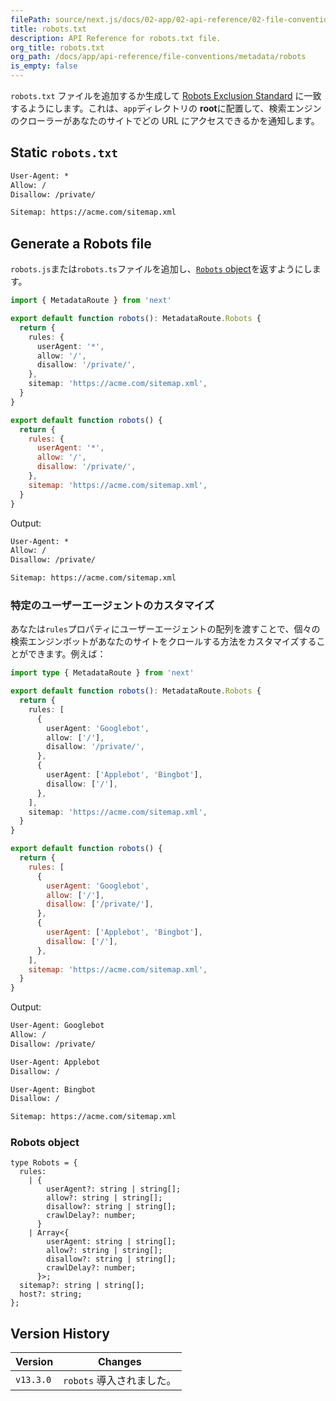 ```yaml
---
filePath: source/next.js/docs/02-app/02-api-reference/02-file-conventions/01-metadata/robots.mdx
title: robots.txt
description: API Reference for robots.txt file.
org_title: robots.txt
org_path: /docs/app/api-reference/file-conventions/metadata/robots
is_empty: false
---
```


`robots.txt` ファイルを追加するか生成して [Robots Exclusion Standard](https://en.wikipedia.org/wiki/Robots.txt#Standard) に一致するようにします。これは、`app`ディレクトリの **root**に配置して、検索エンジンのクローラーがあなたのサイトでどの URL にアクセスできるかを通知します。

## Static `robots.txt`

```txt:app/robots.txt
User-Agent: *
Allow: /
Disallow: /private/

Sitemap: https://acme.com/sitemap.xml
```

## Generate a Robots file

`robots.js`または`robots.ts`ファイルを追加し、[`Robots` object](#robots-object)を返すようにします。

```ts:app/robots.ts
import { MetadataRoute } from 'next'

export default function robots(): MetadataRoute.Robots {
  return {
    rules: {
      userAgent: '*',
      allow: '/',
      disallow: '/private/',
    },
    sitemap: 'https://acme.com/sitemap.xml',
  }
}
```

```js:app/robots.js
export default function robots() {
  return {
    rules: {
      userAgent: '*',
      allow: '/',
      disallow: '/private/',
    },
    sitemap: 'https://acme.com/sitemap.xml',
  }
}
```

Output:

```txt
User-Agent: *
Allow: /
Disallow: /private/

Sitemap: https://acme.com/sitemap.xml
```

### 特定のユーザーエージェントのカスタマイズ

あなたは`rules`プロパティにユーザーエージェントの配列を渡すことで、個々の検索エンジンボットがあなたのサイトをクロールする方法をカスタマイズすることができます。例えば：

```ts:app/robots.ts
import type { MetadataRoute } from 'next'

export default function robots(): MetadataRoute.Robots {
  return {
    rules: [
      {
        userAgent: 'Googlebot',
        allow: ['/'],
        disallow: '/private/',
      },
      {
        userAgent: ['Applebot', 'Bingbot'],
        disallow: ['/'],
      },
    ],
    sitemap: 'https://acme.com/sitemap.xml',
  }
}
```

```js:app/robots.js
export default function robots() {
  return {
    rules: [
      {
        userAgent: 'Googlebot',
        allow: ['/'],
        disallow: ['/private/'],
      },
      {
        userAgent: ['Applebot', 'Bingbot'],
        disallow: ['/'],
      },
    ],
    sitemap: 'https://acme.com/sitemap.xml',
  }
}
```

Output:

```txt
User-Agent: Googlebot
Allow: /
Disallow: /private/

User-Agent: Applebot
Disallow: /

User-Agent: Bingbot
Disallow: /

Sitemap: https://acme.com/sitemap.xml
```

### Robots object

```tsx
type Robots = {
  rules:
    | {
        userAgent?: string | string[];
        allow?: string | string[];
        disallow?: string | string[];
        crawlDelay?: number;
      }
    | Array<{
        userAgent: string | string[];
        allow?: string | string[];
        disallow?: string | string[];
        crawlDelay?: number;
      }>;
  sitemap?: string | string[];
  host?: string;
};
```

## Version History

| Version   | Changes                   |
| --------- | ------------------------- |
| `v13.3.0` | `robots` 導入されました。 |
